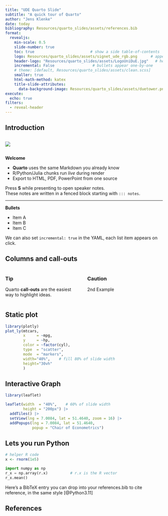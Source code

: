```yaml
---
title: "UDE Quarto Slide"
subtitle: "A quick tour of Quarto"
author: "Jens Klenke"
date: today
bibliography: Resources/quarto_slides/assets/references.bib         
format:
  revealjs:
    min-scale: 0.5      
    slide-number: true
    toc: true                         # show a side table-of-contents
    logo: Resources/quarto_slides/assets/signet_ude_rgb.png      # appears bottom-right
    header-logo: "Resources/quarto_slides/assets/LogoUniDuE.jpg"   # header logo
    incremental: False                 # bullets appear one-by-one
    # theme: [default, Resources/quarto_slides/assets/clean.scss]
    smaller: true
    html-math-method: katex
    title-slide-attributes:
      data-background-image: Resources/quarto_slides/assets/duetower.png
execute:
  echo: true   
filters:
  - reveal-header     
---
```





## Introduction
::: {.column width="30%"}
![](Resources/quarto_slides/assets/quarto_image.png)
:::
**Welcome**

- **Quarto** uses the same Markdown you already know  
- R/Python/Julia chunks run *live* during render  
- Export to HTML, PDF, PowerPoint from one source  

::: notes
Press **S** while presenting to open speaker notes.  
These notes are written in a fenced block starting with `::: notes`.
:::

---

**Bullets**

- Item A  
- Item B  
- Item C  

We can also set `incremental: true` in the YAML, each list item appears on click.


## Columns and call-outs

::: columns
::: {.column width="50%"}
::: {.callout-tip icon="lightbulb"}
### Tip
Quarto **call-outs** are the easiest way to highlight ideas.
:::
:::
::: {.column width="50%"}
::: {.callout-warning}
### Caution
2nd Example
:::
:::
:::


## Static plot 

```r
library(plotly)
plot_ly(mtcars,
        x     = ~mpg,
        y     = ~hp,
        color = ~factor(cyl),
        type  = "scatter",
        mode  = "markers",
        width="40%",    # fill 80% of slide width
        height="30vh"
        )

```

## Interactive Graph 

```r
library(leaflet)

leaflet(width  = "40%",    # 60% of slide width
        height = "200px") |>
  addTiles() |>
  setView(lng = 7.0084, lat = 51.4640, zoom = 16) |>
  addPopups(lng = 7.0084, lat = 51.4640,
            popup = "Chair of Econometrics")
```

## Lets you run Python 


```r
# helper R code
x <- rnorm(1e5)
```

```python

import numpy as np
r_x = np.array(r.x)          # r.x is the R vector
r_x.mean()

```

Here’s a BibTeX entry you can drop into your references.bib to cite reference, in the same style [@Python3.11]

## References

::: {#refs}
:::